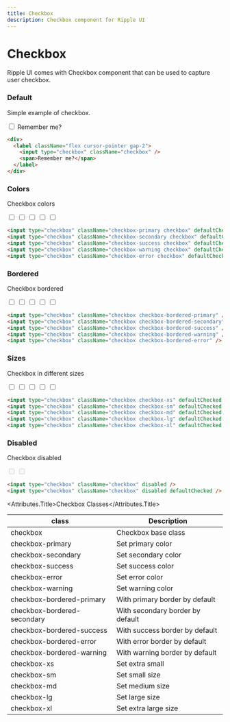 ```yaml
---
title: Checkbox
description: Checkbox component for Ripple UI
---
```


# Checkbox

Ripple UI comes with Checkbox component that can be used to capture user checkbox.

### Default

Simple example of checkbox.

<div>
  <label className="flex cursor-pointer gap-2">
    <input type="checkbox" className="checkbox" />
    <span>Remember me?</span>
  </label>
</div>

```html
<div>
  <label className="flex cursor-pointer gap-2">
    <input type="checkbox" className="checkbox" />
    <span>Remember me?</span>
  </label>
</div>
```

### Colors

Checkbox colors

<div className="flex flex-row gap-3">
  <input type="checkbox" className="checkbox checkbox-primary" defaultChecked />
  <input
    type="checkbox"
    className="checkbox checkbox-secondary"
    defaultChecked
  />
  <input type="checkbox" className="checkbox checkbox-success" defaultChecked />
  <input type="checkbox" className="checkbox checkbox-warning" defaultChecked />
  <input type="checkbox" className="checkbox checkbox-error" defaultChecked />
</div>

```html
<input type="checkbox" className="checkbox-primary checkbox" defaultChecked />
<input type="checkbox" className="checkbox-secondary checkbox" defaultChecked />
<input type="checkbox" className="checkbox-success checkbox" defaultChecked />
<input type="checkbox" className="checkbox-warning checkbox" defaultChecked />
<input type="checkbox" className="checkbox-error checkbox" defaultChecked />
```

### Bordered

Checkbox bordered

<div className="flex flex-row gap-3">
  <input type="checkbox" className="checkbox checkbox-bordered-primary" />
  <input type="checkbox" className="checkbox checkbox-bordered-secondary" />
  <input type="checkbox" className="checkbox checkbox-bordered-success" />
  <input type="checkbox" className="checkbox checkbox-bordered-warning" />
  <input type="checkbox" className="checkbox checkbox-bordered-error" />
</div>

```html
<input type="checkbox" className="checkbox checkbox-bordered-primary" />
<input type="checkbox" className="checkbox checkbox-bordered-secondary" />
<input type="checkbox" className="checkbox checkbox-bordered-success" />
<input type="checkbox" className="checkbox checkbox-bordered-warning" />
<input type="checkbox" className="checkbox checkbox-bordered-error" />
```

### Sizes

Checkbox in different sizes

<div className="flex flex-row gap-3">
  <input type="checkbox" className="checkbox checkbox-xs" defaultChecked />
  <input type="checkbox" className="checkbox checkbox-sm" defaultChecked />
  <input type="checkbox" className="checkbox checkbox-md" defaultChecked />
  <input type="checkbox" className="checkbox checkbox-lg" defaultChecked />
  <input type="checkbox" className="checkbox checkbox-xl" defaultChecked />
</div>

```html
<input type="checkbox" className="checkbox checkbox-xs" defaultChecked />
<input type="checkbox" className="checkbox checkbox-sm" defaultChecked />
<input type="checkbox" className="checkbox checkbox-md" defaultChecked />
<input type="checkbox" className="checkbox checkbox-lg" defaultChecked />
<input type="checkbox" className="checkbox checkbox-xl" defaultChecked />
```

### Disabled

Checkbox disabled

<div className="flex flex-row gap-3">
  <input type="checkbox" className="checkbox" disabled />
  <input type="checkbox" className="checkbox" disabled defaultChecked />
</div>

```html
<input type="checkbox" className="checkbox" disabled />
<input type="checkbox" className="checkbox" disabled defaultChecked />
```

<Attributes>

<Attributes.Title>Checkbox Classes</Attributes.Title>

| class                       | Description                      |
| --------------------------- | -------------------------------- |
| checkbox                    | Checkbox base class              |
| checkbox-primary            | Set primary color                |
| checkbox-secondary          | Set secondary color              |
| checkbox-success            | Set success color                |
| checkbox-error              | Set error color                  |
| checkbox-warning            | Set warning color                |
| checkbox-bordered-primary   | With primary border by default   |
| checkbox-bordered-secondary | With secondary border by default |
| checkbox-bordered-success   | With success border by default   |
| checkbox-bordered-error     | With error border by default     |
| checkbox-bordered-warning   | With warning border by default   |
| checkbox-xs                 | Set extra small                  |
| checkbox-sm                 | Set small size                   |
| checkbox-md                 | Set medium size                  |
| checkbox-lg                 | Set large size                   |
| checkbox-xl                 | Set extra large size             |

</Attributes>

<LinkRedirect
  contentLeft="Textarea"
  hrefLeft="/docs/components/textarea"
  contentRight="Button Group"
  hrefRight="/docs/components/button-group"
/>
